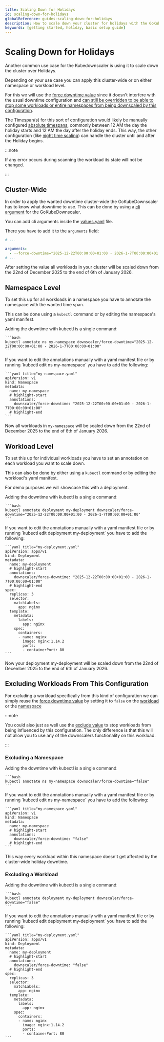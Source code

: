 ```yaml
---
title: Scaling Down for Holidays
id: scaling-down-for-holidays
globalReference: guides-scaling-down-for-holidays
description: How to scale down your cluster for holidays with the GoKubeDownscaler.
keywords: [getting started, holiday, basic setup guide]
---
```



# Scaling Down for Holidays

Another common use case for the Kubedownscaler is using it to scale down the cluster over Holidays.

Depending on your use case you can apply this cluster-wide or on either namespace or workload level.

For this we will use the [force downtime value](ref:docs-values#force-downtime) since it doesn't interfere with the usual downtime configuration
and [can still be overridden to be able to stop some workloads or entire namespaces from being downscaled by this configuration](#excluding-workloads-from-this-configuration).

The Timespan(s) for this sort of configuration would likely be manually configured [absolute timespans](ref:docs-timespans#absolute-timespans),
commonly between 12 AM the day the holiday starts and 12 AM the day after the holiday ends.
This way, the other configuration (like [night time scaling](ref:guides-basic-night-time-saving))
can handle the cluster until and after the Holiday begins.

:::note

If any error occurs during scanning the workload its state will not be changed.

:::

## Cluster-Wide

In order to apply the wanted downtime cluster-wide the GoKubeDownscaler has to know what downtime to use.
This can be done by using a [cli argument](ref:docs-cli-scope) for the GoKubeDownscaler.

You can add cli arguments inside the [values.yaml](repo:deployments/chart/values.yaml) file.

There you have to add it to the `arguments` field:

```yaml title="values.yaml"
# ...

arguments:
  - --force-downtime="2025-12-22T00:00:00+01:00 - 2026-1-7T00:00:00+01:00"
# ...
```

After setting the value all workloads in your cluster will be scaled down from the 22nd of December 2025 to the end of 6th of January 2026.

## Namespace Level

To set this up for all workloads in a namespace you have to annotate the namespace with the wanted time span.

This can be done using a `kubectl` command or by editing the namespace's yaml manifest.

<Tabs>
  <TabItem value="kubectl" label="kubectl" default>
    Adding the downtime with kubectl is a single command:

    ```bash
    kubectl annotate ns my-namespace downscaler/force-downtime="2025-12-22T00:00:00+01:00 - 2026-1-7T00:00:00+01:00"
    ```

  </TabItem>
  <TabItem value="manifest" label="Edit manifest">
    If you want to edit the annotations manually with a yaml manifest file
    or by running `kubectl edit ns my-namespace` you have to add the following:

    ```yaml title="my-namespace.yaml"
    apiVersion: v1
    kind: Namespace
    metadata:
      name: my-namespace
      # highlight-start
      annotations:
        downscaler/force-downtime: "2025-12-22T00:00:00+01:00 - 2026-1-7T00:00:00+01:00"
      # highlight-end
    ```

  </TabItem>
</Tabs>

Now all workloads in `my-namespace` will be scaled down from the 22nd of December 2025 to the end of 6th of January 2026.

## Workload Level

To set this up for individual workloads you have to set an annotation on each workload you want to scale down.

This can also be done by either using a `kubectl` command or by editing the workload's yaml manifest.

For demo purposes we will showcase this with a deployment.

<Tabs>
  <TabItem value="kubectl" label="kubectl" default>
    Adding the downtime with kubectl is a single command:

    ```bash
    kubectl annotate deployment my-deployment downscaler/force-downtime="2025-12-22T00:00:00+01:00 - 2026-1-7T00:00:00+01:00"
    ```

  </TabItem>
  <TabItem value="manifest" label="Edit manifest">
    If you want to edit the annotations manually with a yaml manifest file
    or by running `kubectl edit deployment my-deployment` you have to add the following:

    ```yaml title="my-deployment.yaml"
    apiVersion: apps/v1
    kind: Deployment
    metadata:
      name: my-deployment
      # highlight-start
      annotations:
        downscaler/force-downtime: "2025-12-22T00:00:00+01:00 - 2026-1-7T00:00:00+01:00"
      # highlight-end
    spec:
      replicas: 3
      selector:
        matchLabels:
          app: nginx
      template:
        metadata:
          labels:
            app: nginx
        spec:
          containers:
          - name: nginx
            image: nginx:1.14.2
            ports:
            - containerPort: 80
    ```

  </TabItem>
</Tabs>

Now your deployment my-deployment will be scaled down from the 22nd of December 2025 to the end of 6th of January 2026.

## Excluding Workloads From This Configuration

For excluding a workload specifically from this kind of configuration we can simply reuse the [force downtime value](ref:docs-values#force-downtime)
by setting it to `false` on the [workload](#excluding-a-workload) or the [namespace](#excluding-a-namespace)

:::note

You could also just as well use the [exclude value](ref:docs-values#exclude) to stop workloads from being influenced by this configuration.
The only difference is that this will not allow you to use any of the downscalers functionality on this workload.

:::

### Excluding a Namespace

<Tabs>
  <TabItem value="kubectl" label="kubectl" default>
    Adding the downtime with kubectl is a single command:

    ```bash
    kubectl annotate ns my-namespace downscaler/force-downtime="false"
    ```

  </TabItem>
  <TabItem value="manifest" label="Edit manifest">
    If you want to edit the annotations manually with a yaml manifest file
    or by running `kubectl edit ns my-namespace` you have to add the following:

    ```yaml title="my-namespace.yaml"
    apiVersion: v1
    kind: Namespace
    metadata:
      name: my-namespace
      # highlight-start
      annotations:
        downscaler/force-downtime: "false"
      # highlight-end
    ```

  </TabItem>
</Tabs>

This way every workload within this namespace doesn't get affected by the cluster-wide holiday downtime.

### Excluding a Workload

<Tabs>
  <TabItem value="kubectl" label="kubectl" default>
    Adding the downtime with kubectl is a single command:

    ```bash
    kubectl annotate deployment my-deployment downscaler/force-downtime="false"
    ```

  </TabItem>
  <TabItem value="manifest" label="Edit manifest">
    If you want to edit the annotations manually with a yaml manifest file
    or by running `kubectl edit deployment my-deployment` you have to add the following:

    ```yaml title="my-deployment.yaml"
    apiVersion: apps/v1
    kind: Deployment
    metadata:
      name: my-deployment
      # highlight-start
      annotations:
        downscaler/force-downtime: "false"
      # highlight-end
    spec:
      replicas: 3
      selector:
        matchLabels:
          app: nginx
      template:
        metadata:
          labels:
            app: nginx
        spec:
          containers:
          - name: nginx
            image: nginx:1.14.2
            ports:
            - containerPort: 80
    ```

  </TabItem>
</Tabs>
